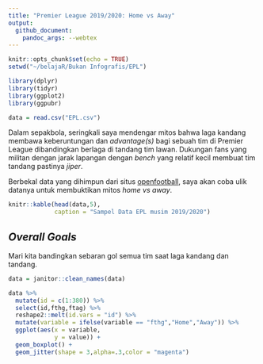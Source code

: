 ```yaml
---
title: "Premier League 2019/2020: Home vs Away"
output: 
  github_document:
    pandoc_args: --webtex
---
```


```r
knitr::opts_chunk$set(echo = TRUE)
setwd("~/belajaR/Bukan Infografis/EPL")

library(dplyr)
library(tidyr)
library(ggplot2)
library(ggpubr)

data = read.csv("EPL.csv")

```

Dalam sepakbola, seringkali saya mendengar mitos bahwa laga kandang membawa keberuntungan dan _advantage(s)_ bagi sebuah tim di Premier League dibandingkan berlaga di tandang tim lawan. Dukungan fans yang militan dengan jarak lapangan dengan _bench_ yang relatif kecil membuat tim tandang pastinya _jiper_. 

Berbekal data yang dihimpun dari situs [openfootball](https://www.football.co.uk/), saya akan coba ulik datanya untuk membuktikan mitos _home vs away_.

```r
knitr::kable(head(data,5),
             caption = "Sampel Data EPL musim 2019/2020")
```

## _Overall Goals_

Mari kita bandingkan sebaran gol semua tim saat laga kandang dan tandang.

```r
data = janitor::clean_names(data)

data %>% 
  mutate(id = c(1:380)) %>% 
  select(id,fthg,ftag) %>% 
  reshape2::melt(id.vars = "id") %>% 
  mutate(variable = ifelse(variable == "fthg","Home","Away")) %>% 
  ggplot(aes(x = variable,
             y = value)) +
  geom_boxplot() +
  geom_jitter(shape = 3,alpha=.3,color = "magenta")
```



